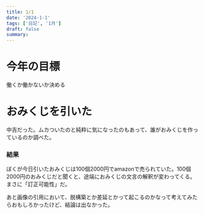 ```yaml
---
title: 1/1
date: '2024-1-1'
tags: ['日記', '1月']
draft: false
summary: 
---
```

# 今年の目標
働くか働かないか決める

# おみくじを引いた
中吉だった。ムカついたのと純粋に気になったのもあって、誰がおみくじを作っているのか調べた。
### 結果
ぼくが今日引いたおみくじは100個2000円でamazonで売られていた。100個2000円のおみくじだと聞くと、途端におみくじの文言の解釈が変わってくる。
まさに「訂正可能性」だ。

あと画像の引用において、脱構築とか差延とかって起こるのかなって考えてみたらおもしろかったけど、結論は出なかった。